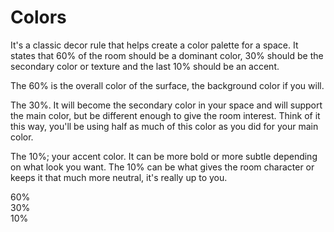 
<Meta title="Basic/Colors" />


# Colors

It's a classic decor rule that helps create a color palette for a space. It states that 60% of the room should be a dominant color, 30% should be the secondary color or texture and the last 10% should be an accent.

The 60% is the overall color of the surface, the background color if you will.

The 30%. It will become the secondary color in your space and will support the main color, but be different enough to give the room interest. Think of it this way, you'll be using half as much of this color as you did for your main color.

The 10%; your accent color. It can be more bold or more subtle depending on what look you want. The 10% can be what gives the room character or keeps it that much more neutral, it's really up to you.

<Story name="variants" decorators={[withKnobs]}>
  <div style={{display: "flex", height: "50px"}}>
    <div style={{background:`linear-gradient(to right, ${color("Primary start", "hsl(var(--color-primary-start))", "Primary color")}, hsl(var(--color-primary-end)))`, width:"60%", float:"left"}}>60%</div>
    <div style={{background:'#000', width:"30%", float:"left"}}>30%</div>
    <div style={{background:'#000', width:"10%", float:"left"}}>10%</div>
  </div>
</Story>
